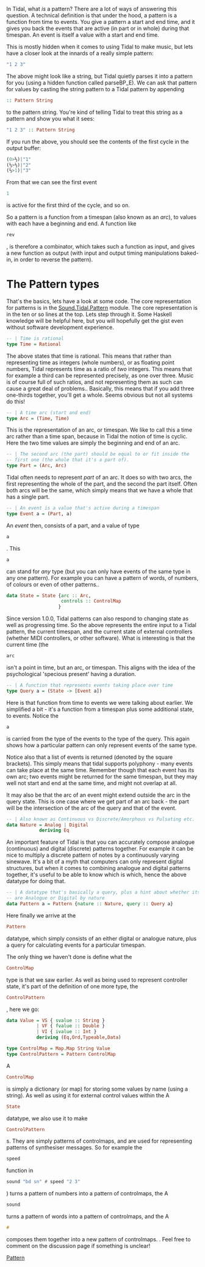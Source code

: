 In Tidal, what ''is'' a pattern? There are a lot of ways of answering this question. A technical definition is that under the hood, a pattern is a function from time to events. You give a pattern a start and end time, and it gives you back the events that are active (in part or in whole) during that timespan. An event is itself a value with a start and end time.

This is mostly hidden when it comes to using Tidal to make music, but lets have a closer look at the innards of a really simple pattern:

<syntaxhighlight lang="Haskell">
"1 2 3"
</syntaxhighlight>

The above might look like a string, but Tidal quietly parses it into a pattern for you (using a hidden function called parseBP_E). We can ask that pattern for values by casting the string pattern to a Tidal pattern by appending <syntaxhighlight lang="Haskell" inline>:: Pattern String</syntaxhighlight> to the pattern string.  You're kind of telling Tidal to treat this string as a pattern and show you what it sees:

<syntaxhighlight lang="Haskell">
"1 2 3" :: Pattern String
</syntaxhighlight>

If you run the above, you should see the contents of the first cycle in the output buffer:

<syntaxhighlight lang="Haskell">
(0>⅓)|"1"
(⅓>⅔)|"2"
(⅔>1)|"3"
</syntaxhighlight>

From that we can see the first event <syntaxhighlight lang="Haskell" inline>1</syntaxhighlight> is active for the first third of the cycle, and so on.

So a pattern is a function from a timespan (also known as an ''arc''), to values with each have a beginning and end. A function like <syntaxhighlight lang="Haskell" inline>rev</syntaxhighlight>, is therefore a combinator, which takes such a function as input, and gives a new function as output (with input and output timing manipulations baked-in, in order to reverse the pattern).

= The Pattern types =

That's the basics, lets have a look at some code. The core representation for patterns is in the [https://github.com/tidalcycles/Tidal/blob/master/src/Sound/Tidal/Pattern.hs Sound.Tidal.Pattern] module. The core representation is in the ten or so lines at the top. Lets step through it. Some Haskell knowledge will be helpful here, but you will hopefully get the gist even without software development experience.

<syntaxhighlight lang="Haskell">
-- | Time is rational
type Time = Rational
</syntaxhighlight>

The above states that time is rational. This means that rather than representing time as integers (whole numbers), or as floating point numbers, Tidal represents time as a ratio of ''two'' integers. This means that for example a third can be represented precisely, as one over three. Music is of course full of such ratios, and not representing them as such can cause a great deal of problems.. Basically, this means that if you add three one-thirds together, you'll get a whole. Seems obvious but not all systems do this!

<syntaxhighlight lang="Haskell">
-- | A time arc (start and end)
type Arc = (Time, Time)
</syntaxhighlight>

This is the representation of an arc, or timespan. We like to call this a time arc rather than a time span, because in Tidal the notion of time is cyclic. Here the two time values are simply the beginning and end of an arc.

<syntaxhighlight lang="Haskell">
-- | The second arc (the part) should be equal to or fit inside the
-- first one (the whole that it's a part of).
type Part = (Arc, Arc)
</syntaxhighlight>

Tidal often needs to represent ''part'' of an arc. It does so with two arcs, the first representing the whole of the part, and the second the part itself. Often both arcs will be the same, which simply means that we have a whole that has a single part.

<syntaxhighlight lang="Haskell">
-- | An event is a value that's active during a timespan
type Event a = (Part, a)
</syntaxhighlight>

An ''event'' then, consists of a part, and a value of type <syntaxhighlight lang="Haskell" inline>a</syntaxhighlight>. This <syntaxhighlight lang="Haskell" inline>a</syntaxhighlight> can stand for ''any'' type (but you can only have events of the same type in any one pattern). For example you can have a pattern of words, of numbers, of colours or even of other patterns..

<syntaxhighlight lang="Haskell">
data State = State {arc :: Arc,
                    controls :: ControlMap
                   }
</syntaxhighlight>

Since version 1.0.0, Tidal patterns can also respond to changing state as well as progressing time. So the above represents the entire input to a Tidal pattern, the current timespan, and the current state of external controllers (whether MIDI controllers, or other software). What is interesting is that the current time (the <syntaxhighlight lang="Haskell" inline>arc</syntaxhighlight> isn't a point in time, but an arc, or timespan. This aligns with the idea of the psychological 'specious present' having a duration.

<syntaxhighlight lang="Haskell">
-- | A function that represents events taking place over time
type Query a = (State -> [Event a])
</syntaxhighlight>

Here is that function from time to events we were talking about earlier. We simplified a bit - it's a function from a timespan plus some additional state, to events. Notice the <syntaxhighlight lang="Haskell" inline>a</syntaxhighlight> is carried from the type of the events to the type of the query. This again shows how a particular pattern can only represent events of the same type. 

Notice also that a list of events is returned (denoted by the square brackets). This simply means that tidal supports polyphony - many events can take place at the same time. Remember though that each event has its own arc; two events might be returned for the same timespan, but they may well not start and end at the same time, and might not overlap at all.

It may also be that the arc of an event might extend outside the arc in the query state. This is one case where we get part of an arc back - the part will be the intersection of the arc of the query and that of the event.

<syntaxhighlight lang="Haskell">
-- | Also known as Continuous vs Discrete/Amorphous vs Pulsating etc.
data Nature = Analog | Digital
            deriving Eq
</syntaxhighlight>

An important feature of Tidal is that you can accurately compose analogue (continuous) and digital (discrete) patterns together. For example it can be nice to multiply a discrete pattern of notes by a continuously varying sinewave. It's a bit of a myth that computers can only represent digital structures, but when it comes to combining analogue and digital patterns together, it's useful to be able to know which is which, hence the above datatype for doing that.

<syntaxhighlight lang="Haskell">
-- | A datatype that's basically a query, plus a hint about whether its events
-- are Analogue or Digital by nature
data Pattern a = Pattern {nature :: Nature, query :: Query a}
</syntaxhighlight>

Here finally we arrive at the <syntaxhighlight lang="Haskell" inline>Pattern</syntaxhighlight> datatype, which simply consists of an either digital or analogue nature, plus a query for calculating events for a particular timespan.

The only thing we haven't done is define what the <syntaxhighlight lang="Haskell" inline>ControlMap</syntaxhighlight> type is that we saw earlier. As well as being used to represent controller state, it's part of the definition of one more type, the <syntaxhighlight lang="Haskell" inline>ControlPattern</syntaxhighlight>, here we go:

<syntaxhighlight lang="Haskell">
data Value = VS { svalue :: String }
           | VF { fvalue :: Double }
           | VI { ivalue :: Int }
           deriving (Eq,Ord,Typeable,Data)

type ControlMap = Map.Map String Value
type ControlPattern = Pattern ControlMap
</syntaxhighlight>

A <syntaxhighlight lang="Haskell" inline>ControlMap</syntaxhighlight> is simply a dictionary (or map) for storing some values by name (using a string). As well as using it for external control values within the A <syntaxhighlight lang="Haskell" inline>State</syntaxhighlight> datatype, we also use it to make <syntaxhighlight lang="Haskell" inline>ControlPattern</syntaxhighlight>s. They are simply patterns of controlmaps, and are used for representing patterns of synthesiser messages. So for example the <syntaxhighlight lang="Haskell" inline>speed</syntaxhighlight> function in <syntaxhighlight lang="Haskell" inline>sound "bd sn" # speed "2 3"</syntaxhighlight>) turns a pattern of numbers into a pattern of controlmaps, the A <syntaxhighlight lang="Haskell" inline>sound</syntaxhighlight> turns a pattern of words into a pattern of controlmaps, and the A <syntaxhighlight lang="Haskell" inline>#</syntaxhighlight> composes them together into a new pattern of controlmaps.
.
Feel free to comment on the discussion page if something is unclear!
[[Category:Reference|Pattern]]